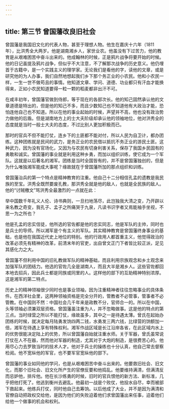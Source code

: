```yaml
---
---
---
```

title: 第三节 曾国藩改良旧社会
---




曾国藩是我国旧文化的代表人物，甚至于理想人物。他生在嘉庆十六年（1811年），比洪秀全大两岁。他是湖南湘乡人，家世业农。他虽没有下过苦力，他的教育是从艰难困苦中奋斗出来的。他成翰林的时候，正是鸦片战争将要开始的时候。他的日记虽提及鸦片战争，但似乎不大注意，不了解那次战争的历史意义。他仍埋首于古籍中，是一个实践主义的理学家。无论我们是看他的字，读他的文章，或是研究他的为人办事，我们自然地想起我们乡下那个务正业的小农民。他和小农民一样，一生一世不做苟且的事情。他知道文章、学问、道德、功业都只有汗血才能换得来，正如小农民知道要得一粒一颗的稻麦都非出汗不可。

在咸丰初年，曾国藩官做到侍郎，等于现在的各部次长。他的知己固然承认他的文章道德是特出的，但是他的知己不多，而且少数知己也不知道他有大政治才能，恐怕连他自己也不知道。所以在他的事业起始的时候，声望并不高，他也没有政治势力做他的后盾。但是湖南地方上的士大夫阶级却承认他的领袖地位，他对洪秀全的态度就是当时一般士大夫的态度，不过比别人更加积极而已。

那时的官兵不但不能打仗，连乡下的土匪都不能对付，所以人民为自卫计，都办团练。这种团练就是民间的武力，是务正业的农民借以抵抗不务正业的游民土匪。这种武力，因为没有官场化，又因为与农民有切身利害关系，保存了我国乡民固有的勇敢和诚实。曾国藩的事业就是利用这种乡勇，而加以组织训练，使它成为一个军队。这就是以后著名的湘军。团练是当时全国皆有的，并不是曾国藩独创的，但是为什么唯独湘军能成大事呢？缘故就在于曾国藩所加的那点组织和训练。

曾国藩治兵的第一个特点是精神教育的注重。他自己十二分相信孔孟的遗教是我民族的至宝。洪秀全既然要废孔教，那洪秀全就是他的敌人，也就是全民族的敌人。他的“讨贼檄文”骂洪秀全最激烈的一点就在此：

举中国数千年礼义人伦、诗书典则，一旦扫地荡尽，此岂独我大清之变，乃开辟以来名教之奇变，我孔子、孟子之所痛哭于九泉，凡读书识字者又焉能袖手坐视，不思一为之所也？

他是孔孟的忠实信徒，他所选的官佐都是他的忠实同志，他是军队的主帅，同时也是兵士的导师。所以湘军是个有主义的军队。其实精神教育是曾国藩终身事业的基础，也是他在我国近代史上地位的特别。他的行政用人都首重主义，他觉得政治的改革必须先有精神的改革，前清末年的官吏，出自曾文正门下者皆比较正派，足见其感化力之大。

曾国藩不但利用中国的旧礼教做军队的精神基础，而且利用宗族观念和乡土观念来加强军队的团结力。他选的官佐几全是湖南人，而且大半是湘乡人。这些官佐都回本地去招兵，因此兵士都是同族或同里的人。这样他的部下的互助精神特别浓厚。这是湘军的第二特点。

历史上的精神领袖很少同时也是事业领袖，因为注重精神者往往忽略事业的具体条件。在西洋社会里，这两种领袖资格是完全分开的，管教者不必管事，管事者不必管教。在中国则不然：中国社会几千年来是政教不分，官师合一的。所以在中国，头等领袖必须兼双层资格。曾国藩虽注重为人，并不忽略做事。这是他的特点的第三点。当时绿营之所以不能打仗，缘故虽多，其中之一是待遇太薄。曾氏在起始办团练的时候，就决定每月陆勇发饷四两二钱，水勇发三两六钱，比绿营的饷额加一倍，湘军在待遇上享有特殊权利。湘军作战区域是长江沿岸各省，在此区域内水上的优势很能决定陆上的优势，所以曾国藩自始就注重水师。关于军器，曾氏虽常说打仗在人不在器，然而他对军器的制造，尤其对于大炮的制造，是很费苦心的。他用尽心力去罗致当时的技术人才。他对于兵士的操练也十分认真，他自己常去督察检阅。他不宽纵他的军官，也不要军官宽纵他的部下。

曾国藩的事业如同他的学问，也是从艰难困苦中奋斗出来的。他要救旧社会、旧文化，而那个旧社会、旧文化所产生的官僚反要和他捣乱。他要维持满清，但满清反而忌妒他，排斥他。他在长沙练勇的时候，旧时的官兵恨他的新方法、新标准，几乎把他打死了。他逃到衡州去避乱。他最初一战是个败仗，他投水自尽，幸而被部下救起来。他练兵打仗，同时他自己去筹饷。以后他成了大业，并不是因为满清和官僚自动把政权交给他，是因为他们的失败迫着他们求曾国藩出来任事，迫着他们给他一个做事的机会和权利。